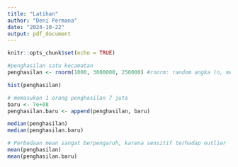 ```yaml
---
title: "Latihan"
author: "Deni Permana"
date: "2024-10-22"
output: pdf_document
---
```


```r
knitr::opts_chunk$set(echo = TRUE)
```

```r
#penghasilan satu kecamatan
penghasilan <- rnorm(1000, 3000000, 250000) #rnorm: random angka (n, mean, sd)

hist(penghasilan)
```

```r
# memasukan 1 orang penghasilan 7 juta
baru <- 7e+08
penghasilan.baru <- append(penghasilan, baru)

median(penghasilan)
median(penghasilan.baru)

# Perbedaan mean sangat berpengaruh, karena sensitif terhadap outlier
mean(penghasilan)
mean(penghasilan.baru)
```

